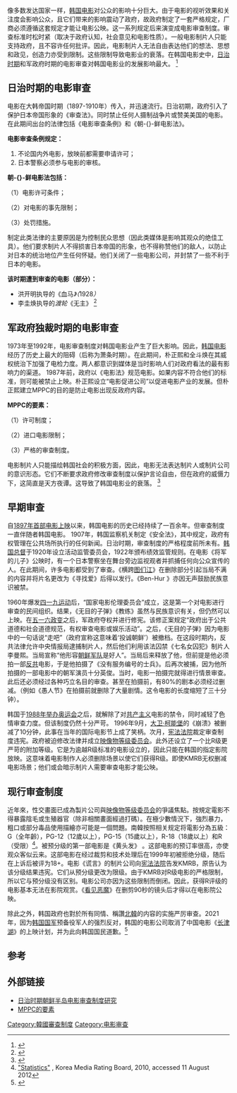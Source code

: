 {{NoteTA|G1=Korea|G2=IT}}
{{审查制度}}
像多数发达国家一样，[[韩国电影|韩国电影]]对公众的影响十分巨大。由于电影的视听效果和关注度会影响公众，且它们带来的影响震动了政府，故政府制定了一套严格规定，厂商必须遵循这套规定才能让电影公映。这一系列规定后来演变成电影审查制度。审查标准时松时紧（取决于政府认知，社会意见和电影性质）。一般电影制片人只能支持政府，且不容许任何批评。因此，电影制片人无法自由表达他们的想法、思想和政见，创造力亦受到限制。这些限制导致电影业的衰落。在韩国电影史中，[[朝鮮日治時期|日治时期]]和军政府时期的电影审查对韩国电影业的发展影响最大。 <ref>{{Cite web|title=Introduction|url=http://koreanfilm.or.kr/KOFIC/Channel?task=kofic.user.eng.d_publication.command.PublicationRetrieve1Cmd&Gesipan_SCD=000000000000000004|accessdate=2010-11-30|work=Korean Film Council, 2006}}</ref>

== 日治时期的电影审查 ==
电影在大韩帝国时期（1897-1910年）传入，并迅速流行。日治初期，政府引入了保护日本帝国形象的《审查法》。同时禁止任何人摄制战争片或赞美美国的电影。在此期间出台的法律包括《电影审查条例》和《朝-{}-鲜电影法》。

'''电影审查条例规定：'''

# 不论国内外电影，放映前都需要申请许可；
# 日本警察必须参与电影的审核。

'''朝-{}-鲜电影法包括：'''

（1）电影许可条件；

（2）对电影的事先限制；

（3）处罚措施。

制定此类法律的主要原因是为控制民众思想（因此类媒体是影响其观众的绝佳工具）。他们要求制片人不得损害日本帝国的形象，也不得称赞他们的敌人，以防止对日本的统治地位产生任何怀疑。他们关闭了一些电影公司，并封禁了一些不利于日本的电影。

'''该时期遭到审查的电影（部分）：'''

* 洪开明执导的《血马''》（''1928''）''
* 李圭焕执导的''渡轮''《无主》  <ref>{{Cite web|title=Film censorship under Japanese rule|url=http://koreanfilm.org/history.html|accessdate=2010-12-02|work=Korean Film, march 1 2007}}</ref>

== 军政府独裁时期的电影审查 ==
1973年至1992年，电影审查制度对韩国电影业产生了巨大影响。因此，[[韩国电影史|韩国电影]]经历了历史上最大的阻碍（后称为萧条时期）。在此期间，朴正熙和全斗焕在其威权统治下加强了电检力度。两人都意识到媒体是当时影响人们对政府看法的最有影响力的渠道。 1987年前，政府以《电影法》规范电影。如果内容不符合他们的标准，则可能被禁止上映。朴正熙设立“电影促进公司”以促进电影产业的发展。但朴正熙建立MPPC的目的是防止电影出现反政府内容。

'''MPPC的要素：'''

（1）许可制度；

（2）进口电影限制；

（3）严格的审查制度。

电影制片人只能描绘韩国社会的积极方面，因此，电影无法表达制片人或制片公司的意识形态。它们不断要求政府修改审查制度以保护言论自由，但在政府的威慑力下，这简直是天方夜谭。这导致了韩国电影业的衰落。 <ref>{{Cite web|title=Elements of MPPC|url=http://muse.jhu.edu/journals/cinema_journal/v042/42.1park.html|accessdate=2010-12-01|work=Cinema Journal, 2002}}</ref>

== 早期审查 ==
自[[韩国电影史|1897年首部电影上映]]以来，韩国电影的历史已经持续了一百余年。但审查制度一直伴随者韩国电影。 1907年，韩国监察机关制定《安全法》，其中规定，政府有权管理在公共场所执行的任何新闻。日治时期，审查制度的严格程度前所未有。[[朝鲜总督府|韩国总督]]于1920年设立活动监管委员会，1922年颁布绩效监管规则。在电影《将军的儿子》公映时，有一个日本警察坐在舞台旁边监视观者并抓捕任何向公众宣传的人。在此期间，许多电影都受到了审查。《横跨[[图们江|图们江]]》在删除部分引起当局不满的内容并将片名更改为《寻找爱》后得以发行。《Ben-Hur 》亦因无声鼓励民族意识被禁。

1960年爆发[[四·一九运动|四一九运动]]后，“国家电影伦理委员会”成立，这是第一个对电影进行审查的民间组织。结果，《无目的子弹》《教练》虽然与民族意识有关，但仍然可以上映。在[[五一六軍事政變|五一六政变]]之后，军政府夺权并进行修宪。该修正案规定“政府出于公共道德和社会道德规范，有权审查电影或娱乐活动”。之后，《无目的子弹》因为电影中的一句话说“走吧”（政府宣称这意味着‘投诚朝鲜’）被撤档。在这段时期内，反共法律允许中央情报局逮捕制片人，然后他们利用该法囚禁《七名女囚犯》制片人李曼熙。当局宣称“他形容[[朝鲜人民军|朝鲜军队]]是好人”。当局后来释放了他，但前提是他必须拍一部[[反共主義|反共]]电影，于是他拍摄了《没有服务编号的士兵》。后再次被捕，因为他所拍摄的一部电影中的朝军演员十分英俊。当时，电影一拍摄完就得进行情景审查。此后还必须经过各种巧立名目的审查。甚至在拍摄前，有80%的剧本必须经过删减。（例如《愚人节》在拍摄前就删除了大量剧情。这令电影的长度缩短了三十分钟）。

韩国于[[1988年夏季奥林匹克运动会|1988年举办奥运会]]之后，就解除了对[[共产主义|共产主义]]电影的禁令，同时减轻了色情审查力度。但该制度仍然十分严苛。 1996年9月，[[大衛·柯能堡|大卫·柯能堡]]的《崩溃》被删减了10分钟，此事在当年的国际电影节上成了笑柄。次月，[[韩国宪法法院|宪法法院]]裁定审查制度违宪。政府被迫修改法律并成立[[映像物等级委员会|映像物等级委员会]]。此外还设立了一个比R级更严苛的附加等级。它是为逾越R级标准的电影设立的，因此只能在韩国的指定影院放映。这意味着电影制作人必须删除场景以使它们获得R级。即使KMRB无权删减电影场景；他们或会暗示制片人需要审查电影才能公映。

== 现行审查制度 ==
近年來，性交畫面已成為製片公司與[[映像物等级委员会|映像物等级委员会]]的爭議焦點。按規定電影不得暴露陰毛或生殖器官（除非相關畫面經過打碼）。在極少數情況下，強烈暴力，粗口或部分毒品使用描繪亦可能是一個問題。南韓按照相关规定将電影分為五級： G（全年齡），PG-12（12歲以上），PG-15（15歲以上），R-18（18歲以上）和R（受限）<ref>[http://www.kmrb.or.kr/kmrb_2010/english/index.html "Statistics"] {{Wayback|url=http://www.kmrb.or.kr/kmrb_2010/english/index.html|date=20141112120005}}, Korea Media Rating Board, 2010, accessed 11 August 2012</ref>。被预分级的第一部电影是《黄头发》 。这部电影的预订率很高，亦使观众客似云来。这部电影在经过裁剪和技术处理后在1999年初被拒绝分级，随后在上诉后被评为18+。电影《谎言》的制片公司向[[韩国宪法法院|宪法法院]]告发KMRB，原告认为该分级结果违宪。它们从预分级更改为限级。由于KMRB对R级电影的严格限制，所以它与预分级没有区别。电影公司亦因为这些限制而倒闭。因此，获得R评级的电影基本无法在影院观赏。《[[看見惡魔|看见恶魔]]》在删剪90秒的镜头后才得以在电影院公映。

除此之外，韩国政府也對於所有同情、稱讚[[北韓|北韓]]的内容的实施严厉审查。2021年，因为[[韩国国军|韩国国军]]预备役军人的强烈反对，韩国的电影公司取消了中国电影《[[长津湖_(电影)|长津湖]]》的上映计划，并为此向韩国国民道歉。<ref>{{cite web |author1=桜井紀雄 |title=韓国で「反日」超えた「嫌中」　中国映画の配給中止も |url=https://www.sankeibiz.jp/macro/news/211126/mcb2111262307003-n1.htm |website=sankeibiz |accessdate=2021-11-26 |language=ja}}</ref>

== 参考 ==
{{Reflist}}

== 外部链接 ==

* [http://www.allacademic.com/meta/p368153/ 日治时期朝鲜半岛电影审查制度研究]
* [http://muse.jhu.edu/journals/cinema_journal/ MPPC的要素]
[[Category:韓國審查制度|Category:韓國審查制度]]
[[Category:电影审查|Category:电影审查]]